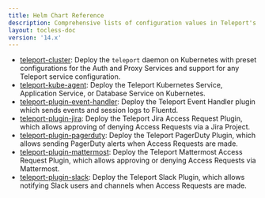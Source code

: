 ```yaml
---
title: Helm Chart Reference
description: Comprehensive lists of configuration values in Teleport's Helm charts
layout: tocless-doc
version: '14.x'
---
```


- [teleport-cluster](/docs/ver/14.x/reference/helm-reference/teleport-cluster): Deploy the
  `teleport` daemon on Kubernetes with preset configurations for the Auth and
  Proxy Services and support for any Teleport service configuration.
- [teleport-kube-agent](/docs/ver/14.x/reference/helm-reference/teleport-kube-agent): Deploy the
  Teleport Kubernetes Service, Application Service, or Database Service on
  Kubernetes.
- [teleport-plugin-event-handler](/docs/ver/14.x/reference/helm-reference/teleport-plugin-event-handler):
  Deploy the Teleport Event Handler plugin which sends events and session logs
  to Fluentd.
- [teleport-plugin-jira](/docs/ver/14.x/reference/helm-reference/teleport-plugin-jira): Deploy
  the Teleport Jira Access Request Plugin, which allows approving of denying
  Access Requests via a Jira Project.
- [teleport-plugin-pagerduty](/docs/ver/14.x/reference/helm-reference/teleport-plugin-pagerduty):
  Deploy the Teleport PagerDuty Plugin, which allows sending PagerDuty alerts
  when Access Requests are made.
- [teleport-plugin-mattermost](/docs/ver/14.x/reference/helm-reference/teleport-plugin-mattermost):
  Deploy the Teleport Mattermost Access Request Plugin, which allows approving
  or denying Access Requests via Mattermost.
- [teleport-plugin-slack](/docs/ver/14.x/reference/helm-reference/teleport-plugin-slack): Deploy
  the Teleport Slack Plugin, which allows notifying Slack users and channels
  when Access Requests are made.
